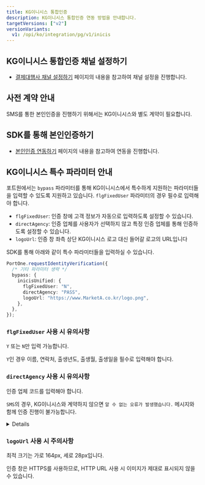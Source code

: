 ```yaml
---
title: KG이니시스 통합인증
description: KG이니시스 통합인증 연동 방법을 안내합니다.
targetVersions: ["v2"]
versionVariants:
  v1: /opi/ko/integration/pg/v1/inicis
---
```



## KG이니시스 통합인증 채널 설정하기

- [결제대행사 채널 설정하기](/opi/ko/integration/ready/readme#3-결제대행사-채널-설정하기) 페이지의 내용을 참고하여 채널 설정을 진행합니다.

## 사전 계약 안내

SMS를 통한 본인인증을 진행하기 위해서는 KG이니시스와 별도 계약이 필요합니다.

## SDK를 통해 본인인증하기

- [본인인증 연동하기](/opi/ko/extra/identity-verification/readme-v2) 페이지의 내용을 참고하여 연동을 진행합니다.

## KG이니시스 특수 파라미터 안내

포트원에서는 `bypass` 파라미터를 통해 KG이니시스에서 특수하게 지원하는 파라미터들을 입력할 수 있도록 지원하고 있습니다.
`flgFixedUser` 파라미터의 경우 필수로 입력해야 합니다.

- `flgFixedUser`: 인증 창에 고객 정보가 자동으로 입력하도록 설정할 수 있습니다.
- `directAgency`: 인증 업체를 사용자가 선택하지 않고 특정 인증 업체를 통해 인증하도록 설정할 수 있습니다.
- `logoUrl`: 인증 창 좌측 상단 KG이니시스 로고 대신 들어갈 로고의 URL입니다

SDK를 통해 아래와 같이 특수 파라미터들을 입력하실 수 있습니다.

```ts
PortOne.requestIdentityVerification({
  /* 기타 파라미터 생략 */
  bypass: {
    inicisUnified: {
      flgFixedUser: "N",
      directAgency: "PASS",
      logoUrl: "https://www.MarketA.co.kr/logo.png",
    },
  },
});
```

### `flgFixedUser` 사용 시 유의사항

`Y` 또는 `N`만 입력 가능합니다.

`Y`인 경우 이름, 연락처, 출생년도, 출생월, 출생일을 필수로 입력해야 합니다.

### `directAgency` 사용 시 유의사항

인증 업체 코드를 입력해야 합니다.

`SMS`의 경우, KG이니시스와 계약하지 않으면 `알 수 없는 오류가 발생했습니다.` 메시지와 함께 인증 진행이 불가능합니다.

<Details>
  <Details.Summary>인증 업체 코드 확인하기</Details.Summary>

  <Details.Content>
    - PAYCO(페이코)
    - PASS(패스 (통신사))
    - TOSS(토스)
    - KFTC(금융결제원)
    - KAKAO(카카오)
    - NAVER(네이버)
    - SAMSUNG(삼성패스)
    - SHINHAN(신한은행)
    - KB(국민은행)
    - HANA(하나은행)
    - WOORI(우리은행)
    - NH(농협은행)
    - KAKAOBANK(카카오뱅크)
    - SMS(휴대폰 인증, 별도 계약 필요)
  </Details.Content>
</Details>

### `logoUrl` 사용 시 주의사항

최적 크기는 가로 164px, 세로 28px입니다.

인증 창은 HTTPS를 사용하므로, HTTP URL 사용 시 이미지가 제대로 표시되지 않을 수 있습니다.
